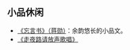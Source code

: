 == 小品休闲 ==

* [[http://book.douban.com/subject/7916067/| 《忘言书》（蒋勋）]]：余韵悠长的小品文。
* [[http://book.douban.com/subject/6844469/| 《走夜路请放声歌唱》]]
